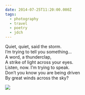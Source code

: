 ```yaml
---
date: 2014-07-25T11:20:00.000Z
tags:
  - photography
  - travel
  - poetry
  - jdch
---
```

Quiet, quiet, said the storm.<br/>
I’m trying to tell you something...<br/>
A word, a thunderclap,<br/>
A strike of light across your eyes.<br/>
Listen, now. I’m trying to speak.<br/>
Don’t you know you are being driven<br/>
By great winds across the sky?

![](../../assets/photos/20140725-IMG_4787.jpg)